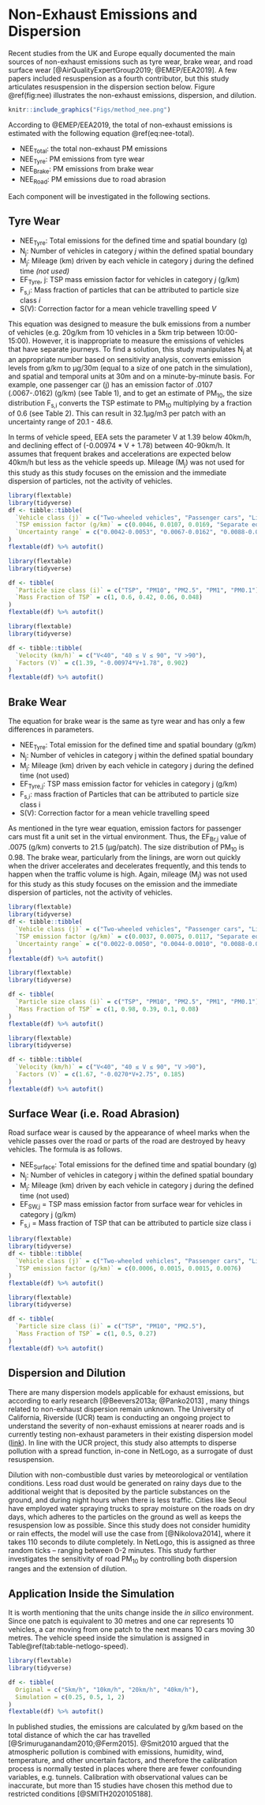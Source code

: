 # Non-Exhaust Emissions and Dispersion

Recent studies from the UK and Europe equally documented the main sources of non-exhaust emissions such as tyre wear, brake wear, and road surface wear [@AirQualityExpertGroup2019; @EMEP/EEA2019]. A few papers included resuspension as a fourth contributor, but this study articulates resuspension in the dispersion section below. Figure \@ref(fig:nee) illustrates the non-exhaust emissions, dispersion, and dilution.

```r
knitr::include_graphics("Figs/method_nee.png")
```

According to @EMEP/EEA2019, the total of non-exhaust emissions is estimated with the following equation \@ref(eq:nee-total).

\begin{equation}
(\#eq:nee-total)
NEE_{total}=NEE_{Tyre}+NEE_{Brake}+NEE_{Road}
\end{equation}

* NEE~Total~: the total non-exhaust PM emissions
* NEE~Tyre~: PM emissions from tyre wear
* NEE~Brake~: PM emissions from brake wear
* NEE~Road~: PM emissions due to road abrasion

Each component will be investigated in the following sections.

## Tyre Wear

\begin{equation}
  NEE_{Tyre}=\sum_{i=1}^{n}N_j \times M_j \times EF_{Tyre,j} \times F_{s,i} \times S(V)
  (\#eq:nee_tyre)
\end{equation}

- NEE~Tyre~: Total emissions for the defined time and spatial boundary (g)
- N~j~: Number of vehicles in category _j_ within the defined spatial boundary
- M~j~: Mileage (km) driven by each vehicle in category j during the defined time _(not used)_
- EF~Tyre~, j: TSP mass emission factor for vehicles in category _j_ (g/km)
- F~s,i~: Mass fraction of particles that can be attributed to particle size class _i_
- S(V): Correction factor for a mean vehicle travelling speed _V_

This equation was designed to measure the bulk emissions from a number of vehicles (e.g. 20g/km from 10 vehicles in a 5km trip between 10:00-15:00). However, it is inappropriate to measure the emissions of vehicles that have separate journeys. To find a solution, this study manipulates N~j~ at an appropriate number based on sensitivity analysis, converts emission levels from g/km to µg/30m (equal to a size of one patch in the simulation), and spatial and temporal units at 30m and on a minute-by-minute basis. For example, one passenger car (j) has an emission factor of .0107 (.0067-.0162) (g/km) (see Table 1), and to get an estimate of PM~10~, the size distribution F~s,i~ converts the TSP estimate to PM~10~ multiplying by a fraction of 0.6 (see Table 2). This can result in 32.1µg/m3 per patch with an uncertainty range of 20.1 - 48.6.


In terms of vehicle speed, EEA sets the parameter V at 1.39 below 40km/h, and declining effect of (-0.00974 * V + 1.78) between 40-90km/h. It assumes that frequent brakes and accelerations are expected below 40km/h but less as the vehicle speeds up. Mileage (M~j~) was not used for this study as this study focuses on the emission and the immediate dispersion of particles, not the activity of vehicles. 

```r
library(flextable)
library(tidyverse)
df <- tibble::tibble(
  `Vehicle class (j)` = c("Two-wheeled vehicles", "Passenger cars", "Light-duty trucks", "Heavy-duty vehicles"),
  `TSP emission factor (g/km)` = c(0.0046, 0.0107, 0.0169, "Separate equation"),
  `Uncertainty range` = c("0.0042-0.0053", "0.0067-0.0162", "0.0088-0.0217", "0.0227-0.0898")
)
flextable(df) %>% autofit()
```


```r
library(flextable)
library(tidyverse)

df <- tibble(
  `Particle size class (i)` = c("TSP", "PM10", "PM2.5", "PM1", "PM0.1"),
  `Mass Fraction of TSP` = c(1, 0.6, 0.42, 0.06, 0.048)
)
flextable(df) %>% autofit()
```

```r
library(flextable)
library(tidyverse)

df <- tibble::tibble(
  `Velocity (km/h)` = c("V<40", "40 ≤ V ≤ 90", "V >90"),
  `Factors (V)` = c(1.39, "-0.00974*V+1.78", 0.902)
)
flextable(df) %>% autofit()
```


## Brake Wear
The equation for brake wear is the same as tyre wear and has only a few differences in parameters.

\begin{equation} 
  NEE_{Brake}=\sum_{i=1}^{n}N_j \times M_j \times EF_{Brake,j} \times F_{s,i} \times S(V)
  (\#eq:brake-wear)
\end{equation} 

* NEE~Tyre~: Total emission for the defined time and spatial boundary (g/km)
* N~j~: Number of vehicles in category j within the defined spatial boundary
* M~j~: Mileage (km) driven by each vehicle in category j during the defined time (not used)
* EF~Tyre,j~: TSP mass emission factor for vehicles in category j (g/km)
* F~s,i~: mass fraction of Particles that can be attributed to particle size class i
* S(V): Correction factor for a mean vehicle travelling speed \textit{V}


As mentioned in the tyre wear equation, emission factors for passenger cars must fit a unit set in the virtual environment. Thus, the EF~Br,j~ value of .0075 (g/km) converts to 21.5 (µg/patch). The size distribution of PM~10~ is 0.98. The brake wear, particularly from the linings, are worn out quickly when the driver accelerates and decelerates frequently, and this tends to happen when the traffic volume is high. Again, mileage (M~j~) was not used for this study as this study focuses on the emission and the immediate dispersion of particles, not the activity of vehicles.


```r
library(flextable)
library(tidyverse)
df <- tibble::tibble(
  `Vehicle class (j)` = c("Two-wheeled vehicles", "Passenger cars", "Light-duty trucks", "Heavy-duty vehicles"),
  `TSP emission factor (g/km)` = c(0.0037, 0.0075, 0.0117, "Separate equation"),
  `Uncertainty range` = c("0.0022-0.0050", "0.0044-0.0010", "0.0088-0.0145", "0.0235-0.0420")
)
flextable(df) %>% autofit()
```


```r
library(flextable)
library(tidyverse)

df <- tibble(
  `Particle size class (i)` = c("TSP", "PM10", "PM2.5", "PM1", "PM0.1"),
  `Mass Fraction of TSP` = c(1, 0.98, 0.39, 0.1, 0.08)
)
flextable(df) %>% autofit()
```

```r
library(flextable)
library(tidyverse)

df <- tibble::tibble(
  `Velocity (km/h)` = c("V<40", "40 ≤ V ≤ 90", "V >90"),
  `Factors (V)` = c(1.67, "-0.0270*V+2.75", 0.185)
)
flextable(df) %>% autofit()
```


## Surface Wear (i.e. Road Abrasion)

Road surface wear is caused by the appearance of wheel marks when the vehicle passes over the road or parts of the road are destroyed by heavy vehicles. The formula is as follows.


\begin{equation}
   NEE_{Surface}=\sum_{i=1}^{n}N_j \times M_j \times EF_{SW,j}
   (\#eq:nee_surface)
\end{equation}

*	NEE~Surface~: Total emissions for the defined time and spatial boundary (g)
*	N~j~: Number of vehicles in category j within the defined spatial boundary
*	M~j~: Mileage (km) driven by each vehicle in category j during the defined time (not used)
*	EF~SW,j~ = TSP mass emission factor from surface wear for vehicles in category j (g/km)
*	F~s,i~ = Mass fraction of TSP that can be attributed to particle size class i



```r
library(flextable)
library(tidyverse)
df <- tibble::tibble(
  `Vehicle class (j)` = c("Two-wheeled vehicles", "Passenger cars", "Light-duty trucks", "Heavy-duty vehicles"),
  `TSP emission factor (g/km)` = c(0.0006, 0.0015, 0.0015, 0.0076)
)
flextable(df) %>% autofit()
```


```r
library(flextable)
library(tidyverse)

df <- tibble(
  `Particle size class (i)` = c("TSP", "PM10", "PM2.5"),
  `Mass Fraction of TSP` = c(1, 0.5, 0.27)
)
flextable(df) %>% autofit()
```

## Dispersion and Dilution
There are many dispersion models applicable for exhaust emissions, but according to early research [@Beevers2013a; @Panko2013] , many things related to non-exhaust dispersion remain unknown. The University of California, Riverside (UCR) team is conducting an ongoing project to understand the severity of non-exhaust emissions at nearer roads and is currently testing non-exhaust parameters in their existing dispersion model ([link](https://ww2.arb.ca.gov/resources/documents/brake-tire-wear-emissions)). In line with the UCR project, this study also attempts to disperse pollution with a spread function, in-cone in NetLogo, as a surrogate of dust resuspension.


Dilution with non-combustible dust varies by meteorological or ventilation conditions. Less road dust would be generated on rainy days due to the additional weight that is deposited by the particle substances on the ground, and during night hours when there is less traffic. Cities like Seoul have employed water spraying trucks to spray moisture on the roads on dry days, which adheres to the particles on the ground as well as keeps the resuspension low as possible. Since this study does not consider humidity or rain effects, the model will use the case from [@Nikolova2014], where it takes 110 seconds to dilute completely. In NetLogo, this is assigned as three random ticks – ranging between 0-2 minutes. This study further investigates the sensitivity of road PM~10~ by controlling both dispersion ranges and the extension of dilution.


## Application Inside the Simulation
It is worth mentioning that the units change inside the *in silico* environment. Since one patch is equivalent to 30 metres and one car represents 10 vehicles, a car moving from one patch to the next means 10 cars moving 30 metres. The vehicle speed inside the simulation is assigned in Table\@ref(tab:table-netlogo-speed).


```r
library(flextable)
library(tidyverse)

df <- tibble(
  Original = c("5km/h", "10km/h", "20km/h", "40km/h"),
  Simulation = c(0.25, 0.5, 1, 2)
)
flextable(df) %>% autofit()
```

In published studies, the emissions are calculated by g/km based on the total distance of which the car has travelled [@Srimuruganandam2010;@Ferm2015]. @Smit2010 argued that the atmospheric pollution is combined with emissions, humidity, wind, temperature, and other uncertain factors, and therefore the calibration process is normally tested in places where there are fewer confounding variables, e.g. tunnels. Calibration with observational values can be inaccurate, but more than 15 studies have chosen this method due to restricted conditions [@SMITH2020105188].

